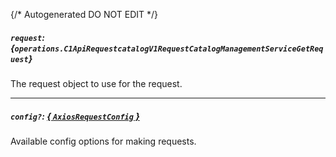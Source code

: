 {/* Autogenerated DO NOT EDIT  */}

##### `request`: *{`operations.C1ApiRequestcatalogV1RequestCatalogManagementServiceGetRequest`}*
The request object to use for the request.
<Collapsible>
    <C1ApiRequestcatalogV1RequestCatalogManagementServiceGetRequest/>
</Collapsible>

---
##### `config?`: [*{ `AxiosRequestConfig` }*](https://axios-http.com/docs/req_config)
Available config options for making requests.


